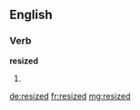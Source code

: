 ==English==

===Verb===
'''resized'''

# {{past of|[[resize]]}}

[[de:resized]]
[[fr:resized]]
[[mg:resized]]